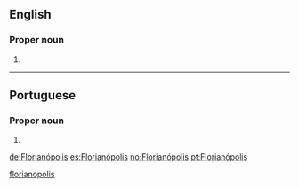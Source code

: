 ==English==

===Proper noun===
{{en-proper noun}}

# {{place:Brazil/state capital|en|state=Santa Catarina}}

[[Category:English terms spelled with Ó|florianopolis]]

----

==Portuguese==

===Proper noun===
{{pt-proper noun}}

# {{place:Brazil/state capital|pt|Florianópolis|state=Santa Catarina}}

[[de:Florianópolis]]
[[es:Florianópolis]]
[[no:Florianópolis]]
[[pt:Florianópolis]]